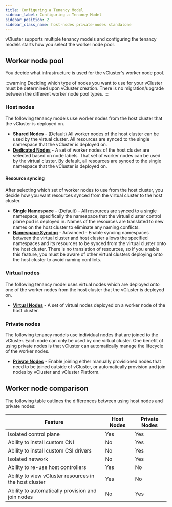 ```yaml
---
title: Configuring a Tenancy Model
sidebar_label: Configuring a Tenancy Model
sidebar_position: 2
sidebar_class_name: host-nodes private-nodes standalone
---
```



vCluster supports multiple tenancy models and configuring the tenancy models starts how you select the worker node pool. 

## Worker node pool

You decide what infrastructure is used for the vCluster's worker node pool. 

:::warning
Deciding which type of nodes you want to use for your vCluster
must be determined upon vCluster creation. There is no migration/upgrade between the different worker node pool types.
:::

### Host nodes

The following tenancy models use worker nodes from the host cluster that the vCluster is deployed on. 

* **Shared Nodes** - (Default) All worker nodes of the host cluster can be used by the virtual cluster. All resources are synced to the single namespace that the vCluster is deployed on. 
* **[Dedicated Nodes](./vcluster-yaml/sync/from-host/nodes#selecting-a-set-of-nodes)** - A set of worker nodes of the host cluster are selected based on node labels. That set of worker nodes can be used by the virtual cluster. By default, all resources are synced to the single namespace that the vCluster is deployed on. 

#### Resource syncing

After selecting which set of worker nodes to use from the host cluster, you decide how you want resources synced from the virtual cluster to the host cluster. 

* **Single Namespace** - (Default) - All resources are synced to a single namespace, specifically the namespace that the virtual cluster control plane pod is deployed in. Names of the resources are translated to new names on the host cluster to eliminate any naming conflicts.
* **[Namespace Syncing](./vcluster-yaml/sync/to-host/advanced/namespaces)** - Advanced - Enable syncing namespaces between the virtual cluster and host cluster allows the specified namespaces and its resources to be synced from the virtual cluster onto the host cluster. There is no 
translation of resources, so if you enable this feature, you must be aware of other virtual clusters deploying onto the host cluster to avoid naming conflicts. 

### Virtual nodes

The following tenancy model uses virtual nodes which are deployed onto one of the worker nodes from the host cluster that the vCluster 
is deployed on. 

* **[Virtual Nodes](https://www.vnode.com/docs/)** - A set of virtual nodes deployed on a worker node of the host cluster.

### Private nodes

The following tenancy models use individual nodes that are joined to the vCluster. Each node can only be used by one virtual cluster. One benefit of using private nodes is that vCluster can automatically manage the lifecycle of the worker nodes. 

* **[Private Nodes](./vcluster-yaml/private-nodes)** - Enable joining either manually provisioned nodes that need to be joined outside of vCluster, or automatically provision and join nodes by vCluster and vCluster Platform. 

## Worker node comparison

The following table outlines the differences between using host nodes and private nodes:

| Feature                                    |  Host Nodes           |  Private Nodes                 |
|--------------------------------------------|------------------------------|------------------------------|
| Isolated control plane                     | Yes                          | Yes                          |
| Ability to install custom CNI              | No                          | Yes                           |
| Ability to install custom CSI drivers      | No                          | Yes                           |
| Isolated network                           | No                          | Yes                           |
| Ability to re-use host controllers         | Yes                           | No                          |
| Ability to view vCluster resources in the host cluster | Yes              | No                          |
| Ability to automatically provision and join nodes  | No | Yes |